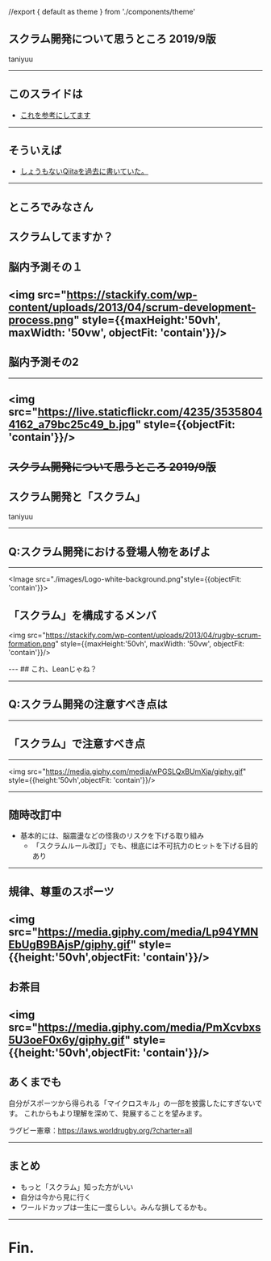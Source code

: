//export { default as theme } from './components/theme'

スクラム開発について思うところ 2019/9版
----
taniyuu

---
## このスライドは
- [これを参考にしてます](https://takumon.github.io/mdx-deck-sample/#0)

---
## そういえば
- [しょうもないQiitaを過去に書いていた。](https://qiita.com/taniyuu/items/c6ffaa8131255dda1f1f)
---
## ところでみなさん
スクラムしてますか？
---
## 脳内予測その１
<img src="https://stackify.com/wp-content/uploads/2013/04/scrum-development-process.png" style={{maxHeight:'50vh', maxWidth: '50vw',  objectFit: 'contain'}}/>
---
## 脳内予測その2
---
<img src="https://live.staticflickr.com/4235/35358044162_a79bc25c49_b.jpg" style={{objectFit: 'contain'}}/>
---

## ~~スクラム開発について思うところ 2019/9版~~
スクラム開発と「スクラム」
----
taniyuu

---

## Q:スクラム開発における登場人物をあげよ

---
<Image src="./images/Logo-white-background.png"style={{objectFit: 'contain'}}>

## 「スクラム」を構成するメンバ

<img src="https://stackify.com/wp-content/uploads/2013/04/rugby-scrum-formation.png" style={{maxHeight:'50vh', maxWidth: '50vw',  objectFit: 'contain'}}/>

</Image>
---
## これ、Leanじゃね？

---
## Q:スクラム開発の注意すべき点は
---
## 「スクラム」で注意すべき点
---

<img src="https://media.giphy.com/media/wPGSLQxBUmXja/giphy.gif" style={{height:'50vh',objectFit: 'contain'}}/>

---
## 随時改訂中
- 基本的には、脳震盪などの怪我のリスクを下げる取り組み
  - 「スクラムルール改訂」でも、根底には不可抗力のヒットを下げる目的あり
---
## 規律、尊重のスポーツ
<img src="https://media.giphy.com/media/Lp94YMNEbUgB9BAjsP/giphy.gif" style={{height:'50vh',objectFit: 'contain'}}/>
---
## お茶目
<img src="https://media.giphy.com/media/PmXcvbxs5U3oeF0x6y/giphy.gif" style={{height:'50vh',objectFit: 'contain'}}/>
---
## あくまでも
自分がスポーツから得られる「マイクロスキル」の一部を披露したにすぎないです。
これからもより理解を深めて、発展することを望みます。

ラグビー憲章：https://laws.worldrugby.org/?charter=all

---

## まとめ
- もっと「スクラム」知った方がいい
- 自分は今から見に行く
- ワールドカップは一生に一度らしい。みんな損してるかも。

---
# Fin.
